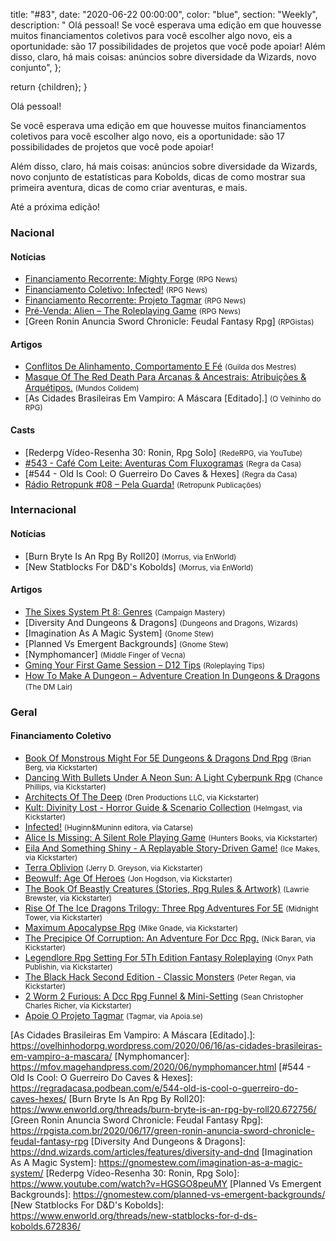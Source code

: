 
  title: "#83",
  date: "2020-06-22 00:00:00",
  color: "blue",
  section: "Weekly",
  description:
    "    Olá pessoal!    Se você esperava uma edição em que houvesse muitos financiamentos coletivos para você escolher algo novo, eis a oportunidade: são 17 possibilidades de projetos que você pode apoiar!    Além disso, claro, há mais coisas: anúncios sobre diversidade da Wizards, novo conjunto",
};

  return <InternalLayout meta={meta}>{children}</InternalLayout>;
}

Olá pessoal!

Se você esperava uma edição em que houvesse muitos financiamentos coletivos para você escolher algo novo, eis a oportunidade: são 17 possibilidades de projetos que você pode apoiar!

Além disso, claro, há mais coisas: anúncios sobre diversidade da Wizards, novo conjunto de estatísticas para Kobolds, dicas de como mostrar sua primeira aventura, dicas de como criar aventuras, e mais.

Até a próxima edição!

### Nacional

#### Notícias

- [Financiamento Recorrente: Mighty Forge] <small>(RPG News)</small>
- [Financiamento Coletivo: Infected!] <small>(RPG News)</small>
- [Financiamento Recorrente: Projeto Tagmar] <small>(RPG News)</small>
- [Pré-Venda: Alien – The Roleplaying Game] <small>(RPG News)</small>
- [Green Ronin Anuncia Sword Chronicle: Feudal Fantasy Rpg] <small>(RPGistas)</small>

#### Artigos

- [Conflitos De Alinhamento, Comportamento E Fé] <small>(Guilda dos Mestres)</small>
- [Masque Of The Red Death Para Arcanas &amp; Ancestrais: Atribuições &amp; Arquétipos.] <small>(Mundos Colidem)</small>
- [As Cidades Brasileiras Em Vampiro: A Máscara [Editado].] <small>(O Velhinho do RPG)</small>

#### Casts

- [Rederpg Vídeo-Resenha 30: Ronin, Rpg Solo] <small>(RedeRPG, via YouTube)</small>
- [#543 - Café Com Leite: Aventuras Com Fluxogramas] <small>(Regra da Casa)</small>
- [#544 - Old Is Cool: O Guerreiro Do Caves &amp; Hexes] <small>(Regra da Casa)</small>
- [Rádio Retropunk #08 – Pela Guarda!] <small>(Retropunk Publicações)</small>

### Internacional

#### Notícias

- [Burn Bryte Is An Rpg By Roll20] <small>(Morrus, via EnWorld)</small>
- [New Statblocks For D&amp;D&#039;s Kobolds] <small>(Morrus, via EnWorld)</small>

#### Artigos

- [The Sixes System Pt 8: Genres] <small>(Campaign Mastery)</small>
- [Diversity And Dungeons &amp; Dragons] <small>(Dungeons and Dragons, Wizards)</small>
- [Imagination As A Magic System] <small>(Gnome Stew)</small>
- [Planned Vs Emergent Backgrounds] <small>(Gnome Stew)</small>
- [Nymphomancer] <small>(Middle Finger of Vecna)</small>
- [Gming Your First Game Session – D12 Tips] <small>(Roleplaying Tips)</small>
- [How To Make A Dungeon – Adventure Creation In Dungeons &amp; Dragons] <small>(The DM Lair)</small>

### Geral

#### Financiamento Coletivo

- [Book Of Monstrous Might For 5E Dungeons &amp; Dragons Dnd Rpg] <small>(Brian Berg, via Kickstarter)</small>
- [Dancing With Bullets Under A Neon Sun: A Light Cyberpunk Rpg] <small>(Chance Phillips, via Kickstarter)</small>
- [Architects Of The Deep] <small>(Dren Productions LLC, via Kickstarter)</small>
- [Kult: Divinity Lost - Horror Guide &amp; Scenario Collection] <small>(Helmgast, via Kickstarter)</small>
- [Infected!] <small>(Huginn&amp;Muninn editora, via Catarse)</small>
- [Alice Is Missing: A Silent Role Playing Game] <small>(Hunters Books, via Kickstarter)</small>
- [Eila And Something Shiny - A Replayable Story-Driven Game!] <small>(Ice Makes, via Kickstarter)</small>
- [Terra Oblivion] <small>(Jerry D. Greyson, via Kickstarter)</small>
- [Beowulf: Age Of Heroes] <small>(Jon Hogdson, via Kickstarter)</small>
- [The Book Of Beastly Creatures (Stories, Rpg Rules &amp; Artwork)] <small>(Lawrie Brewster, via Kickstarter)</small>
- [Rise Of The Ice Dragons Trilogy: Three Rpg Adventures For 5E] <small>(Midnight Tower, via Kickstarter)</small>
- [Maximum Apocalypse Rpg] <small>(Mike Gnade, via Kickstarter)</small>
- [The Precipice Of Corruption: An Adventure For Dcc Rpg.] <small>(Nick Baran, via Kickstarter)</small>
- [Legendlore Rpg Setting For 5Th Edition Fantasy Roleplaying] <small>(Onyx Path Publishin, via Kickstarter)</small>
- [The Black Hack Second Edition - Classic Monsters] <small>(Peter Regan, via Kickstarter)</small>
- [2 Worm 2 Furious: A Dcc Rpg Funnel &amp; Mini-Setting] <small>(Sean Christopher Charles Richer, via Kickstarter)</small>
- [Apoie O Projeto Tagmar] <small>(Tagmar, via Apoia.se)</small>

[rise of the ice dragons trilogy: three rpg adventures for 5e]: https://www.kickstarter.com/projects/midnight-tower/rise-of-the-ice-dragons-trilogy-a-book-of-adventures-for-5e
[the precipice of corruption: an adventure for dcc rpg.]: https://www.kickstarter.com/projects/breakerpressgames/the-precipice-of-corruption-an-adventure-for-dcc-rpg
[2 worm 2 furious: a dcc rpg funnel &amp; mini-setting]: https://www.kickstarter.com/projects/stratosfiend-2-zine/2-worm-2-furious-a-dcc-rpg-funnel-and-mini-setting
[the black hack second edition - classic monsters]: https://www.kickstarter.com/projects/1730454032/the-black-hack-second-edition-classic-monsters
[architects of the deep]: https://www.kickstarter.com/projects/drenproductions/architects-of-the-deep
[book of monstrous might for 5e dungeons &amp; dragons dnd rpg]: https://www.kickstarter.com/projects/brianberg/book-of-monstrous-might-for-5e-dungeons-and-dragons-dnd-rpg
[terra oblivion]: https://www.kickstarter.com/projects/1269000670/terra-oblivion
[the book of beastly creatures (stories, rpg rules &amp; artwork)]: https://www.kickstarter.com/projects/lawriebrewster/the-book-of-beastly-creatures-stories-rpg-rules-and-artwork
[kult: divinity lost - horror guide &amp; scenario collection]: https://www.kickstarter.com/projects/helmgast/kult-divinity-lost-horror-guide-and-scenario-collection
[beowulf: age of heroes]: https://www.kickstarter.com/projects/jonhodgsonmaptiles2/beowulf-age-of-heroes
[legendlore rpg setting for 5th edition fantasy roleplaying]: https://www.kickstarter.com/projects/339646881/legendlore-rpg-setting-for-5th-edition-fantasy-roleplaying-0
[eila and something shiny - a replayable story-driven game!]: https://www.kickstarter.com/projects/36768726/eila-and-something-shiny
[dancing with bullets under a neon sun: a light cyberpunk rpg]: https://www.kickstarter.com/projects/apollyonpress/dancing-with-bullets-under-a-neon-sun-a-light-cyberpunk-rpg
[maximum apocalypse rpg]: https://www.kickstarter.com/projects/mikegnade/maximum-apocalypse-rpg
[alice is missing: a silent role playing game]: https://www.kickstarter.com/projects/huntersbooks/alice-is-missing-a-silent-role-playing-game
[financiamento recorrente: mighty forge]: https://newsrpg.wordpress.com/2020/06/17/financiamento-recorrente-mighty-forge/
[financiamento coletivo: infected!]: https://newsrpg.wordpress.com/2020/06/20/financiamento-coletivo/
[infected!]: https://www.catarse.me/infected_rpg
[financiamento recorrente: projeto tagmar]: https://newsrpg.wordpress.com/2020/06/18/financiamento-recorrente-projeto-tagmar/
[apoie o projeto tagmar]: https://apoia.se/tagmar
[the sixes system pt 8: genres]: http://www.campaignmastery.com/blog/the-sixes-system-pt-8-genres/
[conflitos de alinhamento, comportamento e fé]: http://guildadosmestres.com.br/2020/06/15/conflitos-de-alinhamento-comportamento-e-fe/
[masque of the red death para arcanas &amp; ancestrais: atribuições &amp; arquétipos.]: https://www.mundoscolidem.com.br/masque-of-the-red-death-arcanas-ancestrais-parte2/
[gming your first game session – d12 tips]: https://www.roleplayingtips.com/running-games/gming-your-first-game-session-d12-tips-2/
[#543 - café com leite: aventuras com fluxogramas]: https://regradacasa.podbean.com/e/543-cafe-com-leite-aventuras-com-fluxogramas/
[pré-venda: alien – the roleplaying game]: https://newsrpg.wordpress.com/2020/06/16/pre-venda-alien-the-roleplaying-game/
[how to make a dungeon – adventure creation in dungeons &amp; dragons]: https://www.thedmlair.com/2020/06/16/how-to-make-a-dungeon-adventure-creation-in-dungeons-dragons/
[rádio retropunk #08 – pela guarda!]: https://retropunk.com.br/editora/radio-retropunk-08-pela-guarda/

[As Cidades Brasileiras Em Vampiro: A Máscara [Editado].]: https://ovelhinhodorpg.wordpress.com/2020/06/16/as-cidades-brasileiras-em-vampiro-a-mascara/
[Nymphomancer]: https://mfov.magehandpress.com/2020/06/nymphomancer.html
[#544 - Old Is Cool: O Guerreiro Do Caves &amp; Hexes]: https://regradacasa.podbean.com/e/544-old-is-cool-o-guerreiro-do-caves-hexes/
[Burn Bryte Is An Rpg By Roll20]: https://www.enworld.org/threads/burn-bryte-is-an-rpg-by-roll20.672756/
[Green Ronin Anuncia Sword Chronicle: Feudal Fantasy Rpg]: https://rpgista.com.br/2020/06/17/green-ronin-anuncia-sword-chronicle-feudal-fantasy-rpg
[Diversity And Dungeons &amp; Dragons]: https://dnd.wizards.com/articles/features/diversity-and-dnd
[Imagination As A Magic System]: https://gnomestew.com/imagination-as-a-magic-system/
[Rederpg Vídeo-Resenha 30: Ronin, Rpg Solo]: https://www.youtube.com/watch?v=HGSGO8peuMY
[Planned Vs Emergent Backgrounds]: https://gnomestew.com/planned-vs-emergent-backgrounds/
[New Statblocks For D&amp;D&#039;s Kobolds]: https://www.enworld.org/threads/new-statblocks-for-d-ds-kobolds.672836/
